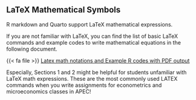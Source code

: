 ## LaTeX Mathematical Symbols

R markdown and Quarto support LaTeX mathematical expressions. 

If you are not familiar with LaTeX, you can find the list of basic LaTeX commands and example codes to write mathematical equations in the following document. 

{{< fa file >}} [Latex math notations and Example R codes with PDF output](https://shunkei3.github.io/R-slides/z_doc/Demonstration.pdf){target="_blank"}

Especially, Sections 1 and 2 might be helpful for students unfamiliar with LaTeX math expressions. These are the most commonly used LATEX commands when you write assignments for econometrics and microeconomics classes in APEC!
